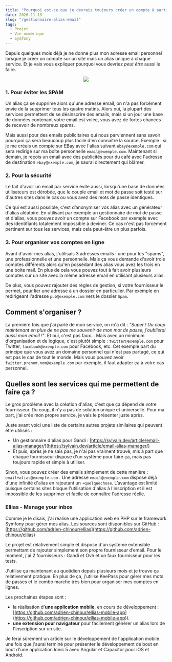 ```yaml
---
title: "Pourquoi est-ce que je devrais toujours créer un compte à partir d'un alias d’email ?"
date: 2020-11-15
slug: "/gestionnaire-alias-email"
tags:
  - Projet
  - Vie numérique
  - Symfony
---
```


Depuis quelques mois déjà je ne donne plus mon adresse email personnel lorsque je créer un compte sur un site mais un alias unique à chaque service.
 Et je vais vous expliquer pourquoi vous devriez *peut être* aussi le faire.

<div style="text-align:center">
    <img src="gestionnaire-alias-email/why.jpg"/>
</div>

### 1. Pour éviter les SPAM

Un alias ça se supprime alors qu'une adresse email, on n'a pas forcément envie de la supprimer tous les quatre matins.
Alors oui, la plupart des services permettent de se désinscrire des emails, mais si un jour une base de données contenant votre email est volée, vous avez de fortes chances de recevoir de nombreux spams.

Mais aussi pour des emails publicitaires qui nous parviennent sans savoir pourquoi ça sera beaucoup plus facile d'en connaître la source.
Exemple : si je me créais un compte sur EBay avec l'alias suivant `ebay@exemple.com` qui sera redirigé sur ma boîte personnelle `email@exemple.com`.
 Maintenant si demain, je reçois un email avec des publicités pour du café avec l'adresse de destination `ebay@exemple.com`, je saurai directement qui blâmer.

### 2. Pour la sécurité

Le fait d'avoir un email par service évite aussi, lorsqu'une base de données utilisateurs est dérobée, que le couple email et mot de passe soit testé sur d'autres sites dans le cas ou vous avez des mots de passe identiques.

Ce qui est aussi possible, c'est d’anonymiser vos alias avec un générateur d'alias aléatoire.
En utilisant par exemple un gestionnaire de mot de passe et d'alias, vous pouvez avoir un compte sur Facebook par exemple avec des identifiants totalement impossible à deviner.
Ce cas n'est pas forcément pertinent sur tous les services, mais cela peut-être un plus parfois.

### 3. Pour organiser vos comptes en ligne

Avant d'avoir mes alias, j'utilisais 3 adresses emails : une pour les "spams", une professionnelle et une personnelle.
Mais ça vous demande d'avoir trois comptes différents alors qu'en possédant des alias vous avez les trois en une boite mail.
En plus de cela vous pouvez tout à fait avoir plusieurs comptes sur un site avec la même adresse email en utilisant plusieurs alias.

De plus, vous pouvez rajouter des règles de gestion, si votre fournisseur le permet, pour lier une adresse à un dossier en particulier.
Par exemple en redirigeant l'adresse `pub@exemple.com` vers le dossier `Spam`.

## Comment s'organiser ?

La première fois que j'ai parlé de mon service, on m'a dit :
*"Super ! Du coup maintenant en plus de ne pas me souvenir de mon mot de passe, j'oublierai aussi mon email !"*.
Et oui, c'est pas faux... Mais avec un minimum d'organisation et de logique, c'est plutôt simple : `twitter@exemple.com` pour Twitter, `facebook@exemple.com` pour Facebook, etc.
Cet exemple part du principe que vous avez un domaine personnel qui n'est pas partagé, ce qui est pas le cas de tout le monde.
Mais vous pouvez avoir `̀twitter.prenom.nom@exemple.com` par exemple, il faut adapter ça à votre cas personnel.

## Quelles sont les services qui me permettent de faire ça ?

Le gros problème avec la création d'alias, c'est que ça dépend de votre fournisseur. Du coup, il n'y a pas de solution unique et universelle.
Pour ma part, j'ai créé mon propre service, je vais le présenter juste après.

Juste avant voici une liste de certains autres projets similaires qui peuvent être utilisés :

- Un gestionnaire d'alias pour Gandi : [https://sylvain.dev/article/email-alias-manager/](https://sylvain.dev/article/email-alias-manager/)
- Et puis, après je ne sais pas, je n'ai pas vraiment trouvé, mis à part que chaque fournisseur dispose d'un système pour faire ça, mais pas toujours rapide et simple à utiliser.

Sinon, vous pouvez créer des emails simplement de cette manière : `email+alias@exemple.com` .
Une adresse `email@exemple.com` dispose déjà d'une infinité d'alias en rajoutant un `+quelquechose`.
L’avantage est limité puisque certains sites bloque l'utilisation d'alias à l'inscription et il est impossible de les supprimer et facile de connaître l'adresse réelle.

### Ellias - Manage your inbox

Comme je le disais, j'ai réalisé une application web en PHP sur le framework Symfony pour gérer mes alias.
Les sources sont disponibles sur GitHub : [https://github.com/adrien-chinour/ellias](https://github.com/adrien-chinour/ellias)

Le projet est relativement simple et dispose d'un système extensible permettant de rajouter simplement son propre fournisseur d’email.
Pour le moment, j'ai 2 fournisseurs : Gandi et Ovh et un faux fournisseur pour les tests.

J'utilise ça maintenant au quotidien depuis plusieurs mois et je trouve ça relativement pratique.
En plus de ça, j'utilise KeePass pour gérer mes mots de passes et le combo marche très bien pour organiser mes comptes en lignes.

Les prochaines étapes sont :

- la réalisation d'**une application mobile**, en cours de développement : [https://github.com/adrien-chinour/ellias-mobile-app](https://github.com/adrien-chinour/ellias-mobile-app)).
- **une extension pour navigateur** pour facilement générer un alias lors de l'inscription sur un site.

Je ferai sûrement un article sur le développement de l'application mobile une fois que j'aurai terminé pour présenter le développement
de bout en bout d'une application Ionic 5 avec Angular et Capacitor pour iOS et Android.

